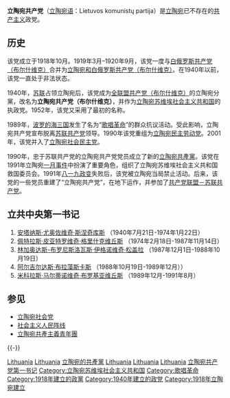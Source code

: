 '''立陶宛共产党'''（[[立陶宛语|立陶宛语]]：Lietuvos komunistų partija）是[[立陶宛|立陶宛]]已不存在的[[共产主义|共产主义]]政党。

==历史==
该党成立于1918年10月。1919年3月–1920年9月，该党一度与[[白俄罗斯共产党（布尔什维克）|白俄罗斯共产党（布尔什维克）]]合并为[[立陶宛和白俄罗斯共产党（布尔什维克）|立陶宛和白俄罗斯共产党（布尔什维克）]]。在1940年以前，该党一直处于非法状态。

1940年，[[苏联|苏联]]占领立陶宛后，该党成为[[全联盟共产党（布尔什维克）|全联盟共产党（布尔什维克）]]的立陶宛分黨，改名为'''立陶宛共产党（布尔什维克）'''，并作为[[立陶宛苏维埃社会主义共和国|立陶宛苏维埃社会主义共和国]]的执政党。1952年，该党又采用了最初的名称。

1989年，[[波罗的海三国|波罗的海三国]]发生了名为“[[歌唱革命|歌唱革命]]”的群众抗议活动。受此影响，立陶宛共产党宣布脱离[[苏联共产党|苏联共产党]]领导。1990年该党重组为[[立陶宛民主劳动党|立陶宛民主劳动党]]。2001年，该党并入了[[立陶宛社会民主党|立陶宛社会民主党]]。

1990年，忠于苏联共产党的立陶宛共产党党员成立了新的[[立陶宛共产党_(1990年)|立陶宛共產黨]]。该党在1991年立陶宛[[一月事件_(立陶宛)|一月事件]]中扮演了重要角色，组织了立陶宛苏维埃社会主义共和国救国委员会。1991年[[八一九政变|八一九政变]]失败后，该党被立陶宛当局禁止活动。后来，该党的一些党员重建了“立陶宛共产党”，在地下运作，并参加了[[共产党联盟－苏联共产党|共产党联盟－苏联共产党]]。

==立共中央第一书记==
#[[安塔纳斯·尤奥佐维奇·斯涅奇库斯|安塔纳斯·尤奥佐维奇·斯涅奇库斯]] （1940年7月21日-1974年1月22日）
#[[佩特拉斯·皮亚特罗维奇·格里什克维丘斯|佩特拉斯·皮亚特罗维奇·格里什克维丘斯]] （1974年2月18日-1987年11月14日）
#[[林加奥达斯-布罗尼斯洛瓦斯·伊格诺维奇·松盖拉|林加奥达斯-布罗尼斯洛瓦斯·伊格诺维奇·松盖拉]] （1987年12月1日-1988年10月19日）
#[[阿尔吉尔达斯·布拉藻斯卡斯|阿尔吉尔达斯·布拉藻斯卡斯]] （1988年10月19日-1989年12月））
#[[米科拉斯·马尔蒂诺维奇·布罗基亚维丘斯|米科拉斯·马尔蒂诺维奇·布罗基亚维丘斯]] （1989年12月-1991年8月）

==参见==
* [[立陶宛社会党|立陶宛社会党]]
* [[社会主义人民阵线|社会主义人民阵线]]
* [[立陶宛共產主義青年團|立陶宛共產主義青年團]]

{{-}}
{{苏联共产党}}
{{Authority control}}

[[Category:欧洲共产党|Lithuania]]
[[Category:前蘇聯的共產黨|Lithuania]]
[[Category:立陶宛的共產黨|]]
[[Category:苏联加盟共和国共产党|Lithuania]]
[[Category:共产国际支部|Lithuania]]
[[Category:被取缔的共产党|Lithuania]]
[[Category:立陶宛共产党第一书记|]]
[[Category:立陶宛苏维埃社会主义共和国|Category:立陶宛苏维埃社会主义共和国]]
[[Category:歌唱革命|Category:歌唱革命]]
[[Category:1918年建立的政黨|Category:1918年建立的政黨]]
[[Category:1940年建立的政党|Category:1940年建立的政党]]
[[Category:1918年立陶宛建立|Category:1918年立陶宛建立]]